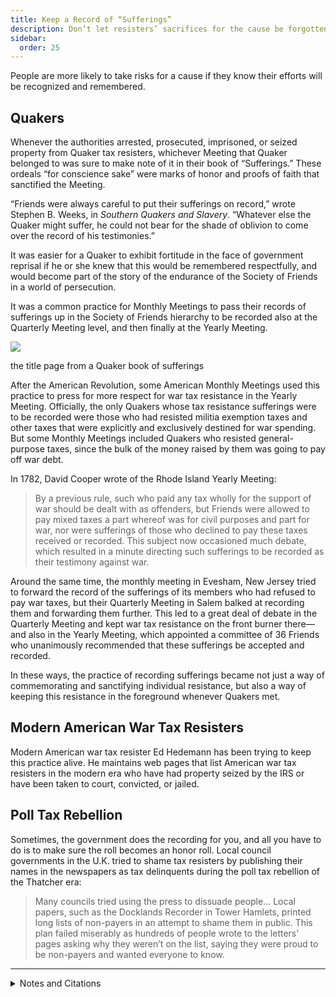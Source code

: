 ```yaml
---
title: Keep a Record of “Sufferings”
description: Don’t let resisters’ sacrifices for the cause be forgotten.
sidebar:
  order: 25
---
```


People are more likely to take risks for a cause if they know their efforts will be recognized and remembered.

## <Badge text="Example" size="medium" /> Quakers

Whenever the authorities arrested, prosecuted, imprisoned, or seized property from Quaker tax resisters, whichever Meeting that Quaker belonged to was sure to make note of it in their book of “Sufferings.”
These ordeals “for conscience sake” were marks of honor and proofs of faith that sanctified the Meeting.

“Friends were always careful to put their sufferings on record,” wrote Stephen B. Weeks, in <i>Southern Quakers and Slavery</i>.
“Whatever else the Quaker might suffer, he could not bear for the shade of oblivion to come over the record of his testimonies.”

It was easier for a Quaker to exhibit fortitude in the face of government reprisal if he or she knew that this would be remembered respectfully, and would become part of the story of the endurance of the Society of Friends in a world of persecution.

It was a common practice for Monthly Meetings to pass their records of sufferings up in the Society of Friends hierarchy to be recorded also at the Quarterly Meeting level, and then finally at the Yearly Meeting.

![](../../../assets/account-of-sufferings.gif)
<figcaption>the title page from a Quaker book of sufferings</figcaption>

After the American Revolution, some American Monthly Meetings used this practice to press for more respect for war tax resistance in the Yearly Meeting.
Officially, the only Quakers whose tax resistance sufferings were to be recorded were those who had resisted militia exemption taxes and other taxes that were explicitly and exclusively destined for war spending.
But some Monthly Meetings included Quakers who resisted general-purpose taxes, since the bulk of the money raised by them was going to pay off war debt.

In 1782, David Cooper wrote of the Rhode Island Yearly Meeting:

> By a previous rule, such who paid any tax wholly for the support of war should be dealt with as offenders, but Friends were allowed to pay mixed taxes a part whereof was for civil purposes and part for war, nor were sufferings of those who declined to pay these taxes received or recorded.
> This subject now occasioned much debate, which resulted in a minute directing such sufferings to be recorded as their testimony against war.

Around the same time, the monthly meeting in Evesham, New Jersey tried to forward the record of the sufferings of its members who had refused to pay war taxes, but their Quarterly Meeting in Salem balked at recording them and forwarding them further.
This led to a great deal of debate in the Quarterly Meeting and kept war tax resistance on the front burner there—and also in the Yearly Meeting, which appointed a committee of 36 Friends who unanimously recommended that these sufferings be accepted and recorded.

In these ways, the practice of recording sufferings became not just a way of commemorating and sanctifying individual resistance, but also a way of keeping this resistance in the foreground whenever Quakers met.

## <Badge text="Example" size="medium" /> Modern American War Tax Resisters

Modern American war tax resister Ed Hedemann has been trying to keep this practice alive.
He maintains web pages that list American war tax resisters in the modern era who have had property seized by the IRS or have been taken to court, convicted, or jailed.

## <Badge text="Example" size="medium" /> Poll Tax Rebellion

Sometimes, the government does the recording for you, and all you have to do is to make sure the roll becomes an honor roll.
Local council governments in the U.K. tried to shame tax resisters by publishing their names in the newspapers as tax delinquents during the poll tax rebellion of the Thatcher era:

> Many councils tried using the press to dissuade people…
> Local papers, such as the Docklands Recorder in Tower Hamlets, printed long lists of non-payers in an attempt to shame them in public.
> This plan failed miserably as hundreds of people wrote to the letters’ pages asking why they weren’t on the list, saying they were proud to be non-payers and wanted everyone to know.

<hr />

<details>
<summary>Notes and Citations</summary>

* Weeks, Stephen B. <i>Southern Quakers and Slavery</i> (1896), p. 171
* Cooper, David “Some Declined to Pay Mixed Taxes” <i>American Quaker War Tax Resistance</i>, 2nd. ed. (2011), p. 200
* Cooper, David “For the Testimony of Truth” <i>American Quaker War Tax Resistance</i>, 2nd. ed. (2011), pp. 216–17
* [IRS Property Seizures Against War Tax Resisters](https://nwtrcc.org/resist/consequences/irs-property-seizures-war-tax-resisters/) and [War Tax Resisters Taken to Court](https://nwtrcc.org/resist/consequences/war-tax-resisters-taken-court/)
* Burns, Danny <i>Poll Tax Rebellion</i> AK Press (1992), p. 146

</details>
